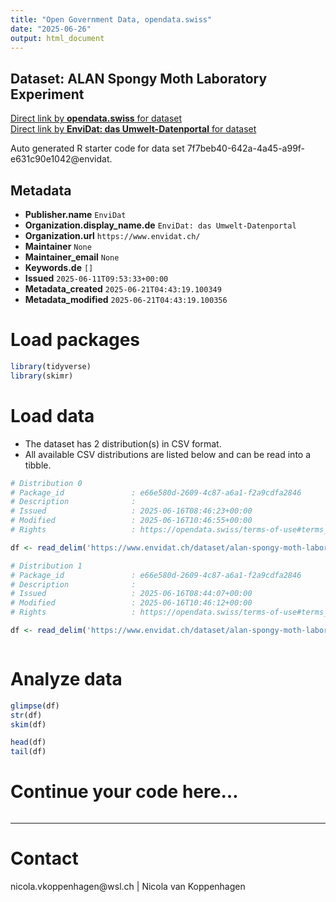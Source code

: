 ```yaml
---
title: "Open Government Data, opendata.swiss"
date: "2025-06-26"
output: html_document
---
```


## Dataset: ALAN Spongy Moth Laboratory Experiment



[Direct link by **opendata.swiss** for dataset](https://opendata.swiss/de/dataset/alan-spongy-moth-laboratory-experiment)<br>
[Direct link by **EnviDat: das Umwelt-Datenportal** for dataset](https://www.envidat.ch/#/metadata/alan-spongy-moth-laboratory-experiment)

Auto generated R starter code for data set 7f7beb40-642a-4a45-a99f-e631c90e1042@envidat.

## Metadata

- **Publisher.name** `EnviDat`
- **Organization.display_name.de** `EnviDat: das Umwelt-Datenportal`
- **Organization.url** `https://www.envidat.ch/`
- **Maintainer** `None`
- **Maintainer_email** `None`
- **Keywords.de** `[]`
- **Issued** `2025-06-11T09:53:33+00:00`
- **Metadata_created** `2025-06-21T04:43:19.100349`
- **Metadata_modified** `2025-06-21T04:43:19.100356`


# Load packages

```r

library(tidyverse)
library(skimr)

```

# Load data

-   The dataset has 2 distribution(s) in CSV format.
-   All available CSV distributions are listed below and can be read into a tibble.

```r

# Distribution 0
# Package_id               : e66e580d-2609-4c87-a6a1-f2a9cdfa2846
# Description              : 
# Issued                   : 2025-06-16T08:46:23+00:00
# Modified                 : 2025-06-16T10:46:55+00:00
# Rights                   : https://opendata.swiss/terms-of-use#terms_open

df <- read_delim('https://www.envidat.ch/dataset/alan-spongy-moth-laboratory-experiment/resource/c93124fd-448c-403b-bc42-70f4b6722636')

# Distribution 1
# Package_id               : e66e580d-2609-4c87-a6a1-f2a9cdfa2846
# Description              : 
# Issued                   : 2025-06-16T08:44:07+00:00
# Modified                 : 2025-06-16T10:46:12+00:00
# Rights                   : https://opendata.swiss/terms-of-use#terms_open

df <- read_delim('https://www.envidat.ch/dataset/alan-spongy-moth-laboratory-experiment/resource/401242a6-4430-4725-8c41-263a4f769041')



```

# Analyze data

```r

glimpse(df)
str(df)
skim(df)

head(df)
tail(df)

```

# Continue your code here...

```r

```

------------------------------------------------------------------------

# Contact

nicola.vkoppenhagen@wsl.ch | Nicola van Koppenhagen
